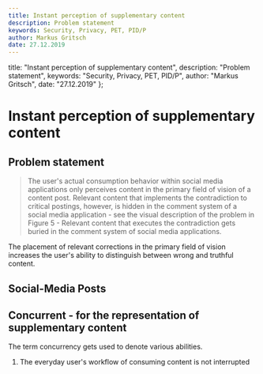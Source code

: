 ```yaml
---
title: Instant perception of supplementary content
description: Problem statement
keywords: Security, Privacy, PET, PID/P
author: Markus Gritsch
date: 27.12.2019
---
```


  title: "Instant perception of supplementary content",
  description: "Problem statement",
  keywords: "Security, Privacy, PET, PID/P",
  author: "Markus Gritsch",
  date: "27.12.2019"
};


# Instant perception of supplementary content

## Problem statement

> The user's actual consumption behavior within social media applications only
> perceives content in the primary field of vision of a content post. Relevant
> content that implements the contradiction to critical postings, however, is
> hidden in the comment system of a social media application - see the visual
> description of the problem in Figure 5 - Relevant content that executes the
> contradiction gets buried in the comment system of social media applications.

The placement of relevant corrections in the primary field of vision increases
the user's ability to distinguish between wrong and truthful content.

## Social-Media Posts

<Demonstrator />

## Concurrent - for the representation of supplementary content

The term concurrency gets used to denote various abilities.

1. The everyday user's workflow of consuming content is not interrupted
